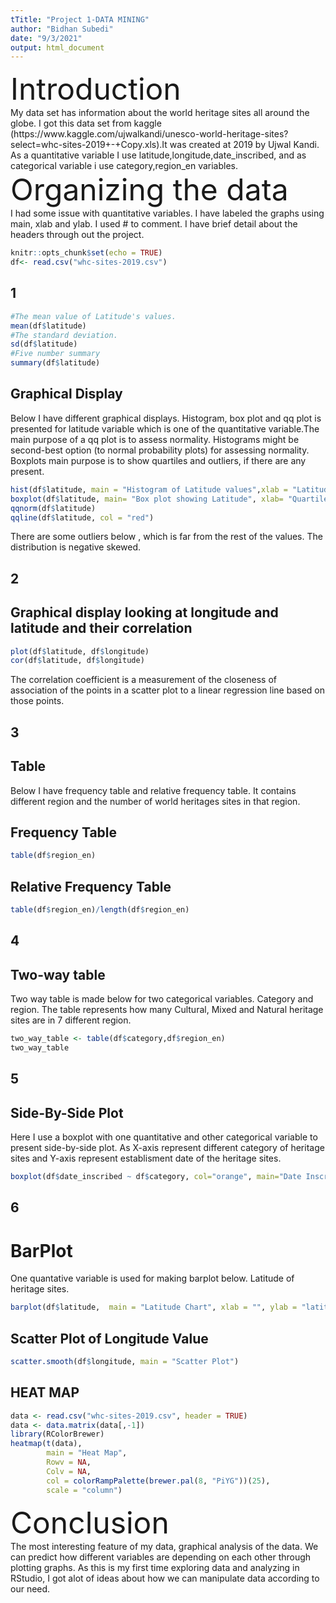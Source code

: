 ```yaml
---
tTitle: "Project 1-DATA MINING"
author: "Bidhan Subedi"
date: "9/3/2021"
output: html_document
---
```

 <font size="16"> Introduction </font><br>
My data set has information about the world heritage sites all around the globe. I got this data set from kaggle (https://www.kaggle.com/ujwalkandi/unesco-world-heritage-sites?select=whc-sites-2019+-+Copy.xls).It was created at 2019 by Ujwal Kandi. <br>
As a quantitative variable I use latitude,longitude,date_inscribed, and as categorical variable i use category,region_en variables. 
<font size="16"> Organizing the data </font><br>
I had some issue with quantitative variables. I have labeled the graphs using main, xlab and ylab. I used # to comment. I have brief detail about the headers through out the project.
```r
knitr::opts_chunk$set(echo = TRUE)
df<- read.csv("whc-sites-2019.csv")
```
## 1
```r
#The mean value of Latitude's values.
mean(df$latitude)
#The standard deviation.
sd(df$latitude)
#Five number summary
summary(df$latitude)
```
## Graphical Display
Below I have different graphical displays. Histogram, box plot and qq plot is presented for latitude variable which is one of the quantitative variable.The main purpose of a qq plot is to assess normality. Histograms might be second-best option (to normal probability plots) for assessing normality. Boxplots main purpose is to show quartiles and outliers, if there are any present.
```r
hist(df$latitude, main = "Histogram of Latitude values",xlab = "Latitude (sec)",col = "red",)
boxplot(df$latitude, main= "Box plot showing Latitude", xlab= "Quartile", ylab = "latitude")
qqnorm(df$latitude)
qqline(df$latitude, col = "red")
```

There are some outliers below , which is far from the rest of the values. The distribution is negative skewed.

## 2

## Graphical display looking at longitude and latitude and their correlation

```r
plot(df$latitude, df$longitude)
cor(df$latitude, df$longitude)
```

The correlation coefficient is a measurement of the closeness of association of the points in a scatter plot to a linear regression line based on those points.

## 3

## Table
Below I have frequency table and relative frequency table. It contains different region and the number of world heritages sites in that region.

## Frequency Table

```r
table(df$region_en)
```

## Relative Frequency Table

```r
table(df$region_en)/length(df$region_en)
```

## 4

## Two-way table 

Two way table is made below for two categorical variables. Category and region. The table represents how many Cultural, Mixed and Natural heritage sites are in 7 different region.
```r
two_way_table <- table(df$category,df$region_en)
two_way_table
```

## 5

## Side-By-Side Plot

Here I use a boxplot with one quantitative and other categorical variable to present side-by-side plot. As X-axis represent different category of heritage sites and Y-axis represent establisment date of the heritage sites.

```r
boxplot(df$date_inscribed ~ df$category, col="orange", main="Date Inscribed of distributed Category", ylab="Inscribed Date", xlab="Category") 
```

## 6

# BarPlot

One quantative variable is used for making barplot below. Latitude of heritage sites.

```r
barplot(df$latitude,  main = "Latitude Chart", xlab = "", ylab = "latitude")
```

## Scatter Plot of Longitude Value

```r
scatter.smooth(df$longitude, main = "Scatter Plot")
```

## HEAT MAP

```r
data <- read.csv("whc-sites-2019.csv", header = TRUE)
data <- data.matrix(data[,-1])
library(RColorBrewer)
heatmap(t(data),
        main = "Heat Map",
        Rowv = NA,
        Colv = NA,
        col = colorRampPalette(brewer.pal(8, "PiYG"))(25),
        scale = "column")
```
<font size="16"> Conclusion </font><br>
The most interesting feature of my data, graphical analysis of the data. We can predict how  different variables are depending on each other through plotting graphs. As this is my first time exploring data and analyzing in RStudio, I got alot of ideas about how we can manipulate data according to our need. 
<br>
